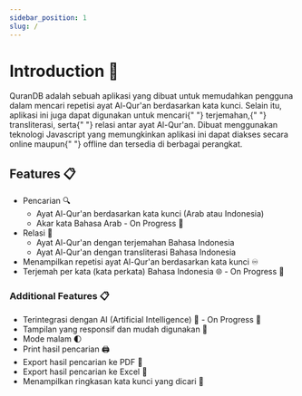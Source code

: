 ```yaml
---
sidebar_position: 1
slug: /
---
```


# Introduction 👋

<p className="text-justify">
  QuranDB adalah sebuah aplikasi yang dibuat untuk memudahkan pengguna dalam
  mencari <span className="font-bold">repetisi</span> ayat Al-Qur'an berdasarkan
  kata kunci. Selain itu, aplikasi ini juga dapat digunakan untuk mencari{" "}
  <span className="font-bold">terjemahan</span>,{" "}
  <span className="font-bold">transliterasi</span>, serta{" "}
  <span className="font-bold">relasi</span> antar ayat Al-Qur'an. Dibuat
  menggunakan teknologi Javascript yang memungkinkan aplikasi ini dapat diakses
  secara <span className="font-italic">online</span> maupun{" "}
  <span className="font-italic">offline</span> dan tersedia di berbagai
  perangkat.
</p>

## Features 📋

- Pencarian 🔍
  - Ayat Al-Qur'an berdasarkan kata kunci (Arab atau Indonesia)
  - Akar kata Bahasa Arab - On Progress 🚧
- Relasi 🔁
  - Ayat Al-Qur'an dengan terjemahan Bahasa Indonesia
  - Ayat Al-Qur'an dengan transliterasi Bahasa Indonesia
- Menampilkan repetisi ayat Al-Qur'an berdasarkan kata kunci ♾️
- Terjemah per kata (kata perkata) Bahasa Indonesia 🌐 - On Progress 🚧

### Additional Features 📋

- Terintegrasi dengan AI (Artificial Intelligence) 🤖 - On Progress 🚧
- Tampilan yang responsif dan mudah digunakan 📱
- Mode malam 🌓
- Print hasil pencarian 🖨️
- Export hasil pencarian ke PDF 📄
- Export hasil pencarian ke Excel 📗
- Menampilkan ringkasan kata kunci yang dicari 📖
